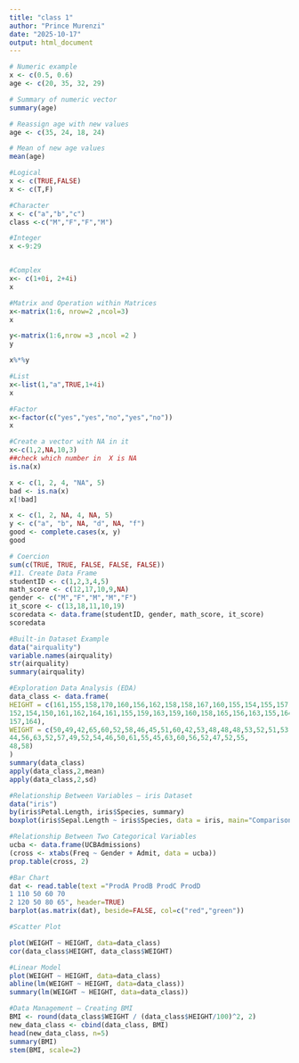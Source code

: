 ---
title: "class 1"
author: "Prince Murenzi"
date: "2025-10-17"
output: html_document
---



```{r}

# Numeric example
x <- c(0.5, 0.6)
age <- c(20, 35, 32, 29)

# Summary of numeric vector
summary(age)

# Reassign age with new values
age <- c(35, 24, 18, 24)

# Mean of new age values
mean(age)

#Logical 
x <- c(TRUE,FALSE)
x <- c(T,F)

#Character 
x <- c("a","b","c")
class <-c("M","F","F","M")

#Integer
x <-9:29


#Complex
x<- c(1+0i, 2+4i)
x

#Matrix and Operation within Matrices
x<-matrix(1:6, nrow=2 ,ncol=3)
x

y<-matrix(1:6,nrow =3 ,ncol =2 )
y

x%*%y

#List
x<-list(1,"a",TRUE,1+4i)
x

#Factor 
x<-factor(c("yes","yes","no","yes","no"))
x

#Create a vector with NA in it 
x<-c(1,2,NA,10,3)
##check which number in  X is NA 
is.na(x)

x <- c(1, 2, 4, "NA", 5)
bad <- is.na(x)
x[!bad]

x <- c(1, 2, NA, 4, NA, 5)
y <- c("a", "b", NA, "d", NA, "f")
good <- complete.cases(x, y)
good

# Coercion
sum(c(TRUE, TRUE, FALSE, FALSE, FALSE))
#11. Create Data Frame
studentID <- c(1,2,3,4,5)
math_score <- c(12,17,10,9,NA)
gender <- c("M","F","M","M","F")
it_score <- c(13,18,11,10,19)
scoredata <- data.frame(studentID, gender, math_score, it_score)
scoredata

#Built-in Dataset Example
data("airquality")
variable.names(airquality)
str(airquality)
summary(airquality)

#Exploration Data Analysis (EDA)
data_class <- data.frame(
HEIGHT = c(161,155,158,170,160,156,162,158,158,167,160,155,154,155,157,157,160,158,160,160,
152,154,150,161,162,164,161,155,159,163,159,160,158,165,156,163,155,164,163,168,
157,164),
WEIGHT = c(50,49,42,65,60,52,58,46,45,51,60,42,53,48,48,48,53,52,51,53,
44,56,63,52,57,49,52,54,46,50,61,55,45,63,60,56,52,47,52,55,
48,58)
)
summary(data_class)
apply(data_class,2,mean)
apply(data_class,2,sd)

#Relationship Between Variables – iris Dataset
data("iris")
by(iris$Petal.Length, iris$Species, summary)
boxplot(iris$Sepal.Length ~ iris$Species, data = iris, main="Comparison")

#Relationship Between Two Categorical Variables
ucba <- data.frame(UCBAdmissions)
(cross <- xtabs(Freq ~ Gender + Admit, data = ucba))
prop.table(cross, 2)

#Bar Chart
dat <- read.table(text ="ProdA ProdB ProdC ProdD
1 110 50 60 70
2 120 50 80 65", header=TRUE)
barplot(as.matrix(dat), beside=FALSE, col=c("red","green"))

#Scatter Plot

plot(WEIGHT ~ HEIGHT, data=data_class)
cor(data_class$HEIGHT, data_class$WEIGHT)

#Linear Model
plot(WEIGHT ~ HEIGHT, data=data_class)
abline(lm(WEIGHT ~ HEIGHT, data=data_class))
summary(lm(WEIGHT ~ HEIGHT, data=data_class))

#Data Management – Creating BMI
BMI <- round(data_class$WEIGHT / (data_class$HEIGHT/100)^2, 2)
new_data_class <- cbind(data_class, BMI)
head(new_data_class, n=5)
summary(BMI)
stem(BMI, scale=2)

```

